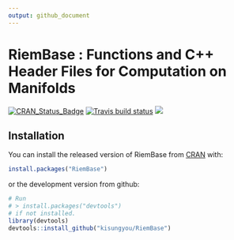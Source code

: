 ```yaml
---
output: github_document
---
```


<!-- README.md is generated from README.Rmd. Please edit that file -->

# RiemBase : Functions and C++ Header Files for Computation on Manifolds

[![CRAN_Status_Badge](http://www.r-pkg.org/badges/version/RiemBase?color=green)](https://cran.r-project.org/package=RiemBase)
[![Travis build status](https://travis-ci.org/kisungyou/RiemBase.svg?branch=master)](https://travis-ci.org/kisungyou/RiemBase)
[![](https://cranlogs.r-pkg.org/badges/RiemBase)](https://cran.r-project.org/package=RiemBase)

## Installation

You can install the released version of RiemBase from [CRAN](https://CRAN.R-project.org/package=RiemBase) with:

``` r
install.packages("RiemBase")
```
or the development version from github:
```r
# Run
# > install.packages("devtools")
# if not installed.
library(devtools)
devtools::install_github("kisungyou/RiemBase")
```
